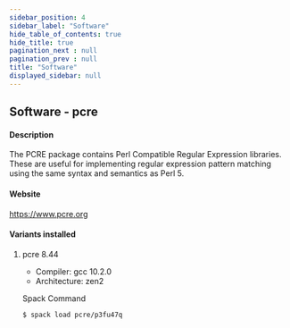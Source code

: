 ```yaml
---
sidebar_position: 4
sidebar_label: "Software"
hide_table_of_contents: true
hide_title: true
pagination_next : null
pagination_prev : null
title: "Software"
displayed_sidebar: null
---
```


## Software - pcre


#### Description
The PCRE package contains Perl Compatible Regular Expression libraries. These are useful for implementing regular expression pattern matching using the same syntax and semantics as Perl 5.

#### Website
https://www.pcre.org

#### Variants installed

1. pcre 8.44

    - Compiler: gcc 10.2.0
    - Architecture: zen2

    Spack Command
    ```bash
    $ spack load pcre/p3fu47q
    ```
